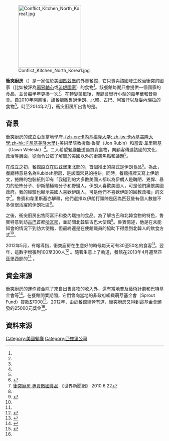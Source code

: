 {{Expand|time=2017-01-23}}
{{NoteTA
|1=zh-cn:朝鲜; zh-tw:朝鮮; zh-hk:北韓; zh-sg:朝鲜;
}}
{{Infobox Restaurant
| name              = 衝突廚房<br/>Conflict Kitchen
| logo              = 
| logo_width        = 
| image             = Conflict Kitchen storefront Iranian.jpg
| image_width       = 
| image_caption     = 在出售伊朗菜式期間，衝突廚房的招牌又寫上伊朗的波斯語文
| slogan            = 
| established       = 2010年
| current-owner     = 喬·魯賓、當雲·韋里斯基
| food-type         = 外賣餐館
| street-address    = 東自由區South Highland Avenue 124號 <small>(2010年-2012年)</small><br>申利廣場 <small>(2013年-現在)<ref name=McCart /></small>
| city              = 匹茲堡
| state             = 
| country           = {{USA}}
| coordinates       = {{coord|40|10|19.8|N|80|14|48|W}}
| website           = http://www.conflictkitchen.org
}}
[[File:Conflict_Kitchen_North_Korea1.jpg|200px]]<!--[[File:Conflict_Kitchen_North_Korea2.JPG|200px]]-->

'''衝突廚房'''（{{lang|en|Conflict Kitchen}}）是一家位於[[美國|美國]][[匹茲堡|匹茲堡]]的外賣餐館，它只賣與該國發生政治衝突的國家（比如被評為[[邪惡軸心|邪惡軸心]]或[[流氓國家|流氓國家]]）的食物<ref name=blog/>。該餐館每期只會提供一個國家的食品，並會每半年更換一次<ref name=blog/>。在轉變菜單後，餐廳會舉行小型的嘉年華和音樂會。自2010年開業後，該餐廳販售過[[伊朗|伊朗]]、[[北韓|北韓]]、[[古巴|古巴]]、[[阿富汗|阿富汗]]以及[[委內瑞拉|委內瑞拉]]的食物<ref name=blog/>。時至2014年2月，衝突廚房所出售的是{{link-en|阿富汗菜式|Afghan cuisine}}。

==背景==

衝突廚房的成立沿革當地學府[[卡内基梅隆大学|-{zh-cn:卡内基梅隆大学; zh-tw:卡內基美隆大學;zh-hk:卡尼基美隆大學}-]]美術學院教授喬·魯賓（Jon Rubin）和當雲·韋里斯基（Dawn Weleski）<ref name=blog/>。二人希望餐廳能透過買賣食物，向顧客傳達該國的文化、政治等層面，從而令公眾了解關於美國以外的衝突焦點和議題<ref name=blog/>。

在成立之初，餐館設立在匹茲堡東北部的{{link-en|東自由區|East Liberty (Pittsburgh)}}，首個推出的菜式是伊朗食品<ref name=ap>{{cite news | last =Pawlowski | first =A. | title =Conflict Kitchen serves up a dish of world affairs | newspaper =[[MSNBC|MSNBC]] | date =2012-06-27 | url =http://itineraries.nbcnews.com/_news/2012/06/27/12419787-conflict-kitchen-serves-up-a-dish-of-world-affairs?lite | accessdate =2012-08-29 | archive-date =2016-08-19 | archive-url =https://web.archive.org/web/20160819095955/http://itineraries.nbcnews.com/_news/2012/06/27/12419787-conflict-kitchen-serves-up-a-dish-of-world-affairs?lite | dead-url =no }}</ref>。為此，餐廳特意易名為Kubideh廚房，{{link-en|Kubideh|Kubideh}}是該國常見的捲餅。同時，餐館招牌又寫上伊朗文，捲餅的包裝紙則印有「我碰到的大多數美國人都以為伊朗人是醜陋、兇悍、暴力的恐怖分子、伊斯蘭極端分子和野蠻人。伊朗人喜歡美國人，可是他們痛恨美國政府。我的經驗也顯示美國人喜歡伊朗人，可是他們不喜歡伊朗的回教政權」的文字<ref name="worldjournal">[http://www.worldjournal.com/view/full_news/8009996/article-%E8%A1%9D%E7%AA%81%E5%BB%9A%E6%88%BF-%E5%B0%88%E8%B3%A3%E6%95%B5%E5%9C%8B%E9%A3%9F%E5%93%81?instance=lanoon 衝突廚房 專賣敵國食品] {{Wayback|url=http://www.worldjournal.com/view/full_news/8009996/article-%E8%A1%9D%E7%AA%81%E5%BB%9A%E6%88%BF-%E5%B0%88%E8%B3%A3%E6%95%B5%E5%9C%8B%E9%A3%9F%E5%93%81?instance=lanoon |date=20140322002014 }} 《世界新聞網》 2010 6 22</ref>。魯賓和韋里斯基亦解釋，他們選擇以伊朗打頭陣是因為匹茲堡有個人數雖不多但很活躍的伊朗社區<ref name="worldjournal"/>。

之後，衝突廚房出售阿富汗和委內瑞拉的食品。為了解古巴和北韓食物的特色，魯賓特意到訪[[古巴|古巴]]首都[[哈瓦那|哈瓦那]]，並訪問北韓駐古巴大使館<ref name=latimes>{{cite news | last =Susman | first =Tina | title =Pittsburgh cafe offers cuisine from the U.S. conflict du jour | newspaper =Los Angeles Times | date =7-5-2012 | url =http://articles.latimes.com/2012/may/07/nation/la-na-conflict-kitchen-20120508 | accessdate =2012-08-29 | archive-date =2012-06-29 | archive-url =https://web.archive.org/web/20120629215322/http://articles.latimes.com/2012/may/07/nation/la-na-conflict-kitchen-20120508 | dead-url =no }}</ref>。魯賓憶述，他是在未能知會的情況下到訪大使館，但最終還是在使館職員的協助下得悉到北韓人的飲食方式<ref name=latimes/>。

2012年5月，有報導指，衝突廚房在生意好的時候每天可有30至50名的食客<ref name=latimes/>。翌年，這數字增張到100至300人<ref>{{cite news | last =Whipple | first =Amy | title =Conflict Kitchen a hit in its new Schenley Plaza location | publisher =[[The_Sprout_Fund|The Sprout Fund]] | date =2013-07-29 | url =http://www.sproutfund.org/2013/07/29/conflict-kitchen-a-hit-in-its-new-schenley-plaza-location | accessdate =2013-09-19 | archiveurl =https://web.archive.org/web/20130921053421/http://www.sproutfund.org/2013/07/29/conflict-kitchen-a-hit-in-its-new-schenley-plaza-location/ | archivedate =2013-09-21 | deadurl =yes }}</ref> 。隨著生意上了軌道，餐館在2013年4月遷至匹茲堡西部的{{link-en|申利廣場|Schenley Plaza}}<ref name=McCart>{{cite news | last =McCart | first =Melissa | title =Conflict Kitchen reopens in Schenley Plaza | newspaper =[[Pittsburgh_Post-Gazette|Pittsburgh Post-Gazette]] | date =2013-03-28 | url =http://www.post-gazette.com/stories/life/dining/conflict-kitchen-reopens-in-schenley-plaza-681130/ | accessdate =2013-04-28 | archive-date =2013-04-03 | archive-url =https://web.archive.org/web/20130403012351/http://www.post-gazette.com/stories/life/dining/conflict-kitchen-reopens-in-schenley-plaza-681130/ | dead-url =no }}</ref> 。

==資金來源==
衝突廚房的運作資金除了來自出售食物的收入外，還有當地普及藝術計劃{{link-en|巴夫餅店|Waffle Shop: A Reality Show}}和巴特基金會等<ref name=blog>{{cite web | title =Conflict Kitchen is a take-out restaurant that only serves cuisine from countries with which the United States is in conflict | work =Official blog | publisher =Conflict Kitchen | date =9-1-2011 | url =http://www.conflictkitchen.org/?p=112 | archivedate =2012-08-30 | archiveurl =https://www.webcitation.org/6AI6NZS1u?url=http://www.conflictkitchen.org/?p=112 | accessdate =2012-08-29 | deadurl =yes }}</ref>。在餐館開業期間，它們曾向當地的非政府組織萌芽基金會（Sprout Fund）貸款[[美金|$]]7000<ref name=popcity>{{cite news | last =Moore | first =Andrew | title =Conflict Kitchen is moving Downtown, receives $25,000 Sprout Fund Root Award | newspaper =[[Pop_City_Media|Pop City Media]] | date =2012-04-04 | url =http://www.popcitymedia.com/devnews/conflictkitchen040412.aspx | accessdate =2012-08-29 | deadurl =yes | archiveurl =https://web.archive.org/web/20121018222909/http://popcitymedia.com/devnews/conflictkitchen040412.aspx | archivedate =2012-10-18 | df = }}</ref>。2012年，由於餐館經營有道，衝突廚房又得到這基金會頒發的25000元獎金<ref name=popcity/>。

==資料來源==
{{Reflist}}

[[Category:美國餐廳|Category:美國餐廳]]
[[Category:匹兹堡公司|Category:匹兹堡公司]]